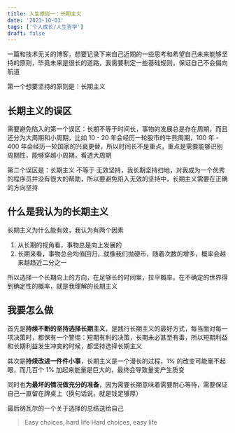 ```yaml
---
title: 人生原则一：长期主义
date: '2023-10-03'
tags: ['个人成长/人生哲学']
draft: false
---
```


一篇和技术无关的博客，想要记录下来自己近期的一些思考和希望自己未来能够坚持的原则，毕竟未来是很长的道路，我需要制定一些基础规则，保证自己不会偏向航道

第一个想要坚持的原则是：长期主义

## 长期主义的误区

需要避免陷入的第一个误区：长期不等于时间长，事物的发展总是存在周期，而且还分为大周期和小周期，比如 10 - 20 年会经历一轮股市的牛熊周期，100 年 - 400 年会经历一轮国家的兴衰更替，所以时间长不是重点，重点是需要能够识别周期性，能够穿越小周期，看透大周期

第二个误区是：长期主义 不等于 无效坚持，我长期坚持扫地，对我成为一个优秀的程序员并没有很大的帮助，所以要避免陷入无效的坚持中，长期主义需要在正确的方向坚持

## 什么是我认为的长期主义

长期主义为什么能有效，我认为有两个因素

1. 从长期的视角看，事物总是向上发展的
2. 长期来看，事物总会均值回归，就像我们抛硬币，随着次数的增多，概率会越来越趋近二分之一

所以选择一个长期向上的方向，在足够长的时间里，拉平概率，在不确定的世界得到确定性的概率，就是我理解的长期主义

## 我要怎么做

首先是**持续不断的坚持选择长期主义**，是践行长期主义的最好方式，每当面对每一项决策时，都保有一个警惕：短期有利的决策，长期未必甚至有毒，所以短期利益和长期利益发生冲突的时候，都坚持选择长期主义

其次是**持续改进一件件小事**，长期主义是一个漫长的过程，1% 的改变可能毫不起眼，而几百个 1% 加起来能量是巨大的，最终会导致量变产生质变

同时也**为最坏的情况做充分的准备**，因为需要长期意味着需要耐心等待，需要保证自己一直留在牌桌上（换句话说，就是钱足够厚）

最后纳瓦尔的一个关于选择的总结送给自己

> Easy choices, hard life
> Hard choices, easy life
